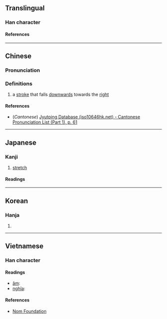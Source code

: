 {{also|乁|ㄟ|へ|ヘ}}
{{character info}}

==Translingual==

===Han character===
{{Han char|rn=4|rad=丿|as=00|sn=1|var=1|four=|canj=MO,XMO}}

====References====
{{Han ref|kx=0081.070|dkj=00107|dj=0164.080|hdz=10042.090|uh=4E40}}

----

==Chinese==
{{zh-forms}}

===Pronunciation===
{{zh-pron
|m=fú
|c=fat1
|mc=y
|oc=
|ma=
|cat=
}}

===Definitions===
{{zh-hanzi}}

# a [[stroke]] that falls [[downwards]] towards the [[right]]

====References====
* (''Cantonese'') [http://www.iso10646hk.net/jp/document/download.jsp Jyutping Database (iso10646hk.net) - Cantonese Pronunciation List (Part 1), p. 61]

----

==Japanese==

===Kanji===
{{ja-kanji|grade=uc|rs=丿00}}

# [[stretch]]

====Readings====
{{ja-readings
|on=ふつ, ぶち
|kun=ま-がる
}}

----

==Korean==

===Hanja===
{{ko-hanja|불}}

# {{rfdef|ko|sort=丿00}}

----

==Vietnamese==

===Han character===
{{vi-readings|rs=丿00}}

====Readings====
* [[音読|âm]]: {{l|vi|phật}}
* [[意義|nghĩa]]: {{l|vi|căng ra}}

====References====
* [http://nomfoundation.org/common/nom_details.php?codepoint=4e40 Nom Foundation]